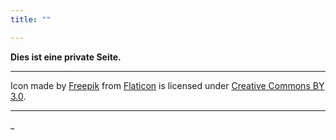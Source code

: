 ```yaml
---
title: ""

---
```


  
  
  
**Dies ist eine private Seite.**

----

Icon made by [Freepik](http://www.freepik.com) from [Flaticon](http://www.flaticon.com) is licensed under [Creative Commons BY 3.0](http://creativecommons.org/licenses/by/3.0/).  

----  

_
